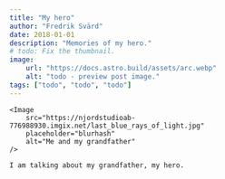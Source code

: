 ```yaml
---
title: "My hero"
author: "Fredrik Svärd"
date: 2018-01-01
description: "Memories of my hero."
# todo: Fix the thumbnail.
image:
    url: "https://docs.astro.build/assets/arc.webp"
    alt: "todo - preview post image."
tags: ["todo", "todo", "todo"]
---
```



<PostLayout frontmatter={frontmatter}>

    <Image
        src="https://njordstudioab-776988930.imgix.net/last_blue_rays_of_light.jpg"
        placeholder="blurhash"
        alt="Me and my grandfather"
    />

    I am talking about my grandfather, my hero.

</PostLayout>
